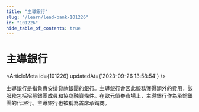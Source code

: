 ```yaml
---
title: "主導銀行"
slug: "/learn/lead-bank-101226"
id: "101226"
hide_table_of_contents: true
---
```



# 主導銀行

<ArticleMeta id={101226} updatedAt={'2023-09-26 13:58:54'} />
<div className='border-solid border-b border-t-0 my-4 border-[var(--ifm-color-gray-300)]' />

主導銀行是指負責安排貸款銀團的銀行。主導銀行會因此服務獲得額外的費用，該服務包括招募銀團成員和協商融資條件。在歐元債券市場上，主導銀行作為承銷銀團的代理行。主導銀行也被稱為首席承銷商。
